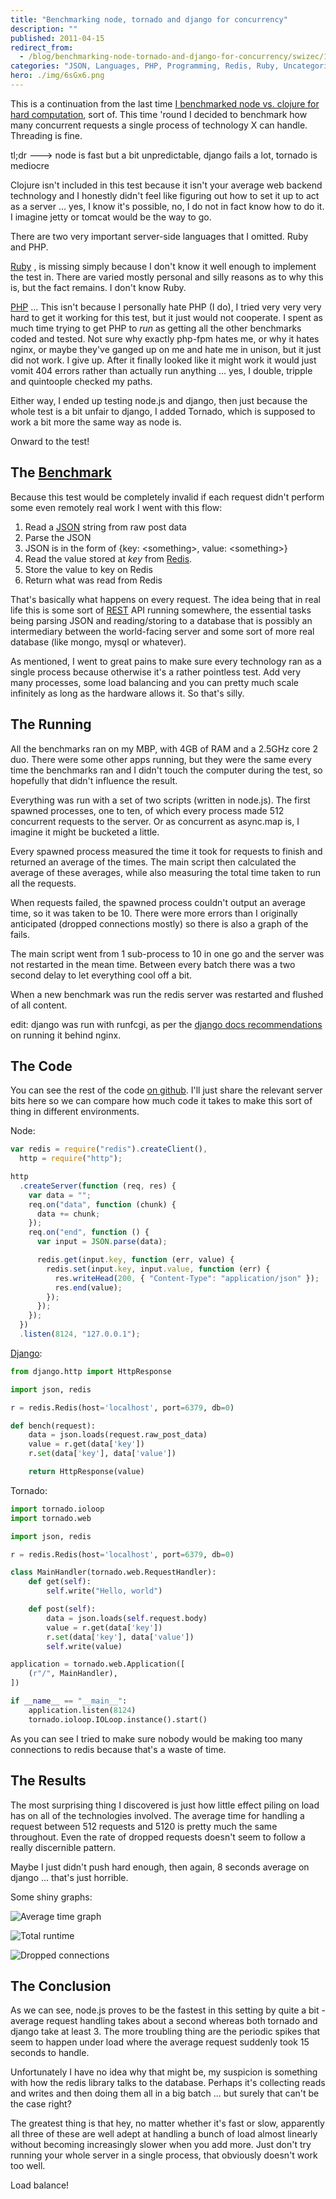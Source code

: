 ```yaml
---
title: "Benchmarking node, tornado and django for concurrency"
description: ""
published: 2011-04-15
redirect_from:
  - /blog/benchmarking-node-tornado-and-django-for-concurrency/swizec/1616
categories: "JSON, Languages, PHP, Programming, Redis, Ruby, Uncategorized"
hero: ./img/6sGx6.png
---
```


This is a continuation from the last time [I benchmarked node vs. clojure for hard computation](https://swizec.com/blog/comparing-clojure-and-nodejs-for-speed/ "Comparing clojure and node.js for speed"), sort of. This time 'round I decided to benchmark how many concurrent requests a single process of technology X can handle. Threading is fine.

tl;dr ---> node is fast but a bit unpredictable, django fails a lot, tornado is mediocre

Clojure isn't included in this test because it isn't your average web backend technology and I honestly didn't feel like figuring out how to set it up to act as a server ... yes, I know it's possible, no, I do not in fact know how to do it. I imagine jetty or tomcat would be the way to go.

There are two very important server-side languages that I omitted. Ruby and PHP.

[Ruby](http://www.ruby-lang.org/ "Ruby (programming language)") , is missing simply because I don't know it well enough to implement the test in. There are varied mostly personal and silly reasons as to why this is, but the fact remains. I don't know Ruby.

[PHP](http://www.php.net/ "PHP") ... This isn't because I personally hate PHP (I do), I tried very very very hard to get it working for this test, but it just would not cooperate. I spent as much time trying to get PHP to _run_ as getting all the other benchmarks coded and tested. Not sure why exactly php-fpm hates me, or why it hates nginx, or maybe they've ganged up on me and hate me in unison, but it just did not work. I give up. After it finally looked like it might work it would just vomit 404 errors rather than actually run anything ... yes, I double, tripple and quintoople checked my paths.

Either way, I ended up testing node.js and django, then just because the whole test is a bit unfair to django, I added Tornado, which is supposed to work a bit more the same way as node is.

Onward to the test!

## The [Benchmark](http://www.benchmark.com/ "Benchmark Capital")

Because this test would be completely invalid if each request didn't perform some even remotely real work I went with this flow:

1.  Read a [JSON](http://json.org "JSON") string from raw post data
2.  Parse the JSON
3.  JSON is in the form of {key: &lt;something>, value: &lt;something>}
4.  Read the value stored at _key_ from [Redis](http://redis.io/ "Redis (data store)").
5.  Store the value to key on Redis
6.  Return what was read from Redis

That's basically what happens on every request. The idea being that in real life this is some sort of [REST](http://en.wikipedia.org/wiki/Representational_State_Transfer "Representational State Transfer") API running somewhere, the essential tasks being parsing JSON and reading/storing to a database that is possibly an intermediary between the world-facing server and some sort of more real database (like mongo, mysql or whatever).

As mentioned, I went to great pains to make sure every technology ran as a single process because otherwise it's a rather pointless test. Add very many processes, some load balancing and you can pretty much scale infinitely as long as the hardware allows it. So that's silly.

## The Running

All the benchmarks ran on my MBP, with 4GB of RAM and a 2.5GHz core 2 duo. There were some other apps running, but they were the same every time the benchmarks ran and I didn't touch the computer during the test, so hopefully that didn't influence the result.

Everything was run with a set of two scripts (written in node.js). The first spawned processes, one to ten, of which every process made 512 concurrent requests to the server. Or as concurrent as async.map is, I imagine it might be bucketed a little.

Every spawned process measured the time it took for requests to finish and returned an average of the times. The main script then calculated the average of these averages, while also measuring the total time taken to run all the requests.

When requests failed, the spawned process couldn't output an average time, so it was taken to be 10. There were more errors than I originally anticipated (dropped connections mostly) so there is also a graph of the fails.

The main script went from 1 sub-process to 10 in one go and the server was not restarted in the mean time. Between every batch there was a two second delay to let everything cool off a bit.

When a new benchmark was run the redis server was restarted and flushed of all content.

edit: django was run with runfcgi, as per the [django docs recommendations](http://docs.djangoproject.com/en/1.3/howto/deployment/fastcgi/) on running it behind nginx.

## The Code

You can see the rest of the code [on github](https://github.com/Swizec/random-coding/tree/master/serverbench). I'll just share the relevant server bits here so we can compare how much code it takes to make this sort of thing in different environments.

Node:

```javascript
var redis = require("redis").createClient(),
  http = require("http");

http
  .createServer(function (req, res) {
    var data = "";
    req.on("data", function (chunk) {
      data += chunk;
    });
    req.on("end", function () {
      var input = JSON.parse(data);

      redis.get(input.key, function (err, value) {
        redis.set(input.key, input.value, function (err) {
          res.writeHead(200, { "Content-Type": "application/json" });
          res.end(value);
        });
      });
    });
  })
  .listen(8124, "127.0.0.1");
```

[Django](http://www.djangoproject.com "Django (web framework)"):

```python
from django.http import HttpResponse

import json, redis

r = redis.Redis(host='localhost', port=6379, db=0)

def bench(request):
    data = json.loads(request.raw_post_data)
    value = r.get(data['key'])
    r.set(data['key'], data['value'])

    return HttpResponse(value)
```

Tornado:

```python
import tornado.ioloop
import tornado.web

import json, redis

r = redis.Redis(host='localhost', port=6379, db=0)

class MainHandler(tornado.web.RequestHandler):
    def get(self):
        self.write("Hello, world")

    def post(self):
        data = json.loads(self.request.body)
        value = r.get(data['key'])
        r.set(data['key'], data['value'])
        self.write(value)

application = tornado.web.Application([
    (r"/", MainHandler),
])

if __name__ == "__main__":
    application.listen(8124)
    tornado.ioloop.IOLoop.instance().start()
```

As you can see I tried to make sure nobody would be making too many connections to redis because that's a waste of time.

## The Results

The most surprising thing I discovered is just how little effect piling on load has on all of the technologies involved. The average time for handling a request between 512 requests and 5120 is pretty much the same throughout. Even the rate of dropped requests doesn't seem to follow a really discernible pattern.

Maybe I just didn't push hard enough, then again, 8 seconds average on django ... that's just horrible.

Some shiny graphs:

![](./img/6sGx6.png "Average time graph")

![](./img/ubAAQ.png "Total runtime")

![](./img/DDUbz.png "Dropped connections")

## The Conclusion

As we can see, node.js proves to be the fastest in this setting by quite a bit - average request handling takes about a second whereas both tornado and django take at least 3. The more troubling thing are the periodic spikes that seem to happen under load where the average request suddenly took 15 seconds to handle.

Unfortunately I have no idea why that might be, my suspicion is something with how the redis library talks to the database. Perhaps it's collecting reads and writes and then doing them all in a big batch ... but surely that can't be the case right?

The greatest thing is that hey, no matter whether it's fast or slow, apparently all three of these are well adept at handling a bunch of load almost linearly without becoming increasingly slower when you add more. Just don't try running your whole server in a single process, that obviously doesn't work too well.

Load balance!

